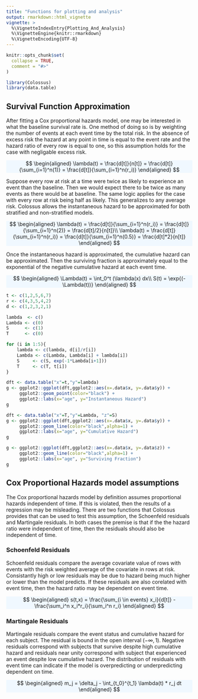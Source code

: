 ```yaml
---
title: "Functions for plotting and analysis"
output: rmarkdown::html_vignette
vignette: >
  %\VignetteIndexEntry{Plotting_And_Analysis}
  %\VignetteEngine{knitr::rmarkdown}
  %\VignetteEncoding{UTF-8}
---
```


```r
knitr::opts_chunk$set(
  collapse = TRUE,
  comment = "#>"
)
```

```r
library(Colossus)
library(data.table)

```
## Survival Function Approximation

After fitting a Cox proportional hazards model, one may be interested in what the baseline survival rate is. One method of doing so is by weighting the number of events at each event time by the total risk. In the absence of excess risk the hazard at any point in time is equal to the event rate and the hazard ratio of every row is equal to one, so this assumption holds for the case with negligable excess risk.

<p class="text-center" style="background-color: aliceblue">
$$
\begin{aligned}
    \lambda(t) = \frac{d[t]}{n[t]} = \frac{d[t]}{\sum_{i=1}^n(1)} = \frac{d[t]}{\sum_{i=1}^n(r_i)}
\end{aligned}
$$
</p>

Suppose every row at risk at a time were twice as likely to experience an event than the baseline. Then we would expect there to be twice as many events as there would be at baseline. The same logic applies for the case with every row at risk being half as likely. This generalizes to any average risk. Colossus allows the instantaneous hazard to be approximated for both stratified and non-stratified models. 

<p class="text-center" style="background-color: aliceblue">
$$
\begin{aligned}
     \lambda(t) = \frac{d[t]}{\sum_{i=1}^n(r_i)} = \frac{d[t]}{\sum_{i=1}^n(2)} = \frac{d[t]/2}{n[t]}\\
     \lambda(t) = \frac{d[t]}{\sum_{i=1}^n(r_i)} = \frac{d[t]}{\sum_{i=1}^n(0.5)} = \frac{d[t]*2}{n[t]}
\end{aligned}
$$
</p>

Once the instantaneous hazard is approximated, the cumulative hazard can be approximated. Then the surviving fraction is approximately equal to the exponential of the negative cumulative hazard at each event time.

<p class="text-center" style="background-color: aliceblue">
$$
\begin{aligned}
    \Lambda(t) = \int_0^t (\lambda(x) dx\\
    S(t) = \exp{(-\Lambda(t))}
\end{aligned}
$$
</p>

```r
t <- c(1,2,5,6,7)
r <- c(4,3,5,4,2)
d <- c(1,2,3,2,1)

lambda  <- c()
Lambda <- c(0)
S      <- c(1)
T      <- c(0)

for (i in 1:5){
	lambda <- c(lambda, d[i]/r[i])
	Lambda <- c(Lambda, Lambda[i] + lambda[i])
	S     <- c(S, exp(-1*Lambda[i+1]))
	T     <- c(T, t[i])
}

dft <- data.table("x"=t,"y"=lambda)
g <- ggplot2::ggplot(dft,ggplot2::aes(x=.data$x, y=.data$y)) + 
     ggplot2::geom_point(color="black") +
     ggplot2::labs(x="age", y="Instantaneous Hazard")
g

dft <- data.table("x"=T,"y"=Lambda, "z"=S)
g <- ggplot2::ggplot(dft,ggplot2::aes(x=.data$x, y=.data$y)) + 
     ggplot2::geom_line(color="black",alpha=1) + 
     ggplot2::labs(x="age", y="Cumulative Hazard")
g

g <- ggplot2::ggplot(dft,ggplot2::aes(x=.data$x, y=.data$z)) + 
     ggplot2::geom_line(color="black",alpha=1) + 
     ggplot2::labs(x="age", y="Surviving Fraction")
g
```

## Cox Proportional Hazards model assumptions

The Cox proportional hazards model by definition assumes proportional hazards independent of time. If this is violated, then the results of a regression may be misleading. There are two functions that Colossus provides that can be used to test this assumption, the Schoenfeld residuals and Martingale residuals. In both cases the premise is that if the the hazard ratio were independent of time, then the residuals should also be independent of time.

### Schoenfeld Residuals

Schoenfeld residuals compare the average covariate value of rows with events with the risk weighted average of the covariate in rows at risk. Consistantly high or low residuals may be due to hazard being much higher or lower than the model predicts. If these residuals are also corelated with event time, then the hazard ratio may be dependent on event time.

<p class="text-center" style="background-color: aliceblue">
$$
\begin{aligned}
    s(t,x) = \frac{\sum_{i \in events} x_i}{d[t]} - \frac{\sum_i^n x_i*r_i}{\sum_i^n r_i}
\end{aligned}
$$
</p>

### Martingale Residuals

Martingale residuals compare the event status and cumulative hazard for each subject. The residual is bound in the open interval $(-\infty, 1)$. Negative residuals correspond with subjects that survive despite high cumulative hazard and residuals near unity correspond with subject that experienced an event despite low cumulative hazard. The distribution of residuals with event time can indicate if the model is overpredicting or underpredicting dependent on time.

<p class="text-center" style="background-color: aliceblue">
$$
\begin{aligned}
    m_j = \delta_j - \int_{t_0}^{t_1} \lambda(t) * r_j dt
\end{aligned}
$$
</p>


